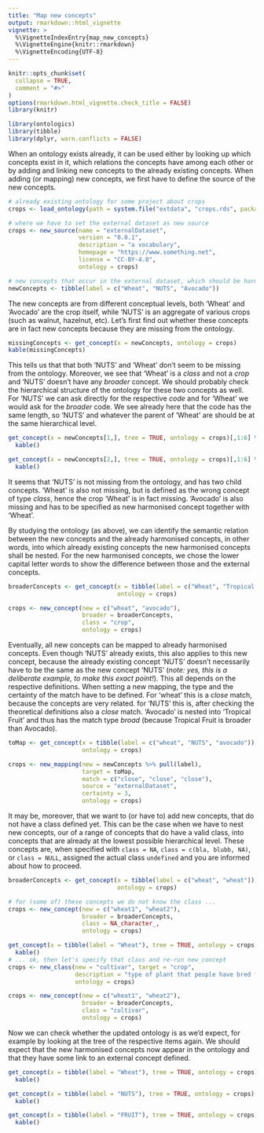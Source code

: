 ```yaml
---
title: "Map new concepts"
output: rmarkdown::html_vignette
vignette: >
  %\VignetteIndexEntry{map_new_concepts}
  %\VignetteEngine{knitr::rmarkdown}
  %\VignetteEncoding{UTF-8}
---
```


```r
knitr::opts_chunk$set(
  collapse = TRUE,
  comment = "#>"
)
options(rmarkdown.html_vignette.check_title = FALSE)
library(knitr)
```

```r
library(ontologics)
library(tibble)
library(dplyr, warn.conflicts = FALSE)
```

When an ontology exists already, it can be used either by looking up which concepts exist in it, which relations the concepts have among each other or by adding and linking new concepts to the already existing concepts. When adding (or mapping) new concepts, we first have to define the source of the new concepts.

```r
# already existing ontology for some project about crops
crops <- load_ontology(path = system.file("extdata", "crops.rds", package = "ontologics"))

# where we have to set the external dataset as new source
crops <- new_source(name = "externalDataset",
                    version = "0.0.1",
                    description = "a vocabulary",
                    homepage = "https://www.something.net",
                    license = "CC-BY-4.0",
                    ontology = crops)

# new concepts that occur in the external dataset, which should be harmonised with the ontology
newConcepts <- tibble(label = c("Wheat", "NUTS", "Avocado"))
```

The new concepts are from different conceptual levels, both 'Wheat' and 'Avocado' are the crop itself, while 'NUTS' is an aggregate of various crops (such as walnut, hazelnut, etc). Let's first find out whether these concepts are in fact new concepts because they are missing from the ontology.

```r
missingConcepts <- get_concept(x = newConcepts, ontology = crops)
kable(missingConcepts)
```

This tells us that that both 'NUTS' and 'Wheat' don't seem to be missing from the ontology. Moreover, we  see that 'Wheat' is a *class* and not a *crop* and 'NUTS' doesn't have any *broader* concept. We should probably check the hierarchical structure of the ontology for these two concepts as well. For 'NUTS' we can ask directly for the respective *code* and for 'Wheat' we would ask for the *broader* code. We see already here that the code has the same length, so 'NUTS' and whatever the parent of 'Wheat' are should be at the same hierarchical level.

```r
get_concept(x = newConcepts[1,], tree = TRUE, ontology = crops)[,1:6] %>% 
  kable()

get_concept(x = newConcepts[2,], tree = TRUE, ontology = crops)[,1:6] %>% 
  kable()
```

It seems that 'NUTS' is not missing from the ontology, and has two child concepts. 'Wheat' is also not missing, but is defined as the wrong concept of type *class*, hence the crop 'Wheat' is in fact missing. 'Avocado' is also missing and has to be specified as new harmonised concept together with 'Wheat'.

By studying the ontology (as above), we can identify the semantic relation between the new concepts and the already harmonised concepts, in other words, into which already existing concepts the new harmonised concepts shall be nested. For the new harmonised concepts, we chose the lower capital letter words to show the difference between those and the external concepts.

```r
broaderConcepts <- get_concept(x = tibble(label = c("Wheat", "Tropical and subtropical Fruit")), 
                               ontology = crops)

crops <- new_concept(new = c("wheat", "avocado"),
                     broader = broaderConcepts,
                     class = "crop",
                     ontology = crops)
```

Eventually, all new concepts can be mapped to already harmonised concepts. Even though 'NUTS' already exists, this also applies to this new concept, because the already existing concept 'NUTS' doesn't necessarily have to be the same as the new concept 'NUTS' (*note: yes, this is a deliberate example, to make this exact point!*). This all depends on the respective definitions. When setting a new mapping, the type and the certainty of the match have to be defined. For 'wheat' this is a *close* match, because the concepts are very related. for 'NUTS' this is, after checking the theoretical definitions also a *close* match. 'Avocado' is nested into 'Tropical Fruit' and thus has the match type *broad* (because Tropical Fruit is broader than Avocado).

```r
toMap <- get_concept(x = tibble(label = c("wheat", "NUTS", "avocado")),
                     ontology = crops)

crops <- new_mapping(new = newConcepts %>% pull(label),
                     target = toMap,
                     match = c("close", "close", "close"),
                     source = "externalDataset",
                     certainty = 3,
                     ontology = crops)
```

It may be, moreover, that we want to (or have to) add new concepts, that do not have a class defined yet. This can be the case when we have to nest new concepts, our of a range of concepts that do have a valid class, into concepts that are already at the lowest possible hierarchical level. These concepts are, when specified with `class = NA`, `class = c(bla, blubb, NA)`, or `class = NULL`, assigned the actual class `undefined` and you are informed about how to proceed.

```r
broaderConcepts <- get_concept(x = tibble(label = c("wheat", "wheat")),
                               ontology = crops)

# for (some of) these concepts we do not know the class ...
crops <- new_concept(new = c("wheat1", "wheat2"),
                     broader = broaderConcepts,
                     class = NA_character_,
                     ontology = crops)

get_concept(x = tibble(label = "Wheat"), tree = TRUE, ontology = crops)[,1:6] %>% 
  kable()
# ... ok, then let's specify that class and re-run new_concept
crops <- new_class(new = "cultivar", target = "crop", 
                   description = "type of plant that people have bred for desired traits", 
                   ontology = crops)

crops <- new_concept(new = c("wheat1", "wheat2"),
                     broader = broaderConcepts,
                     class = "cultivar",
                     ontology = crops)
```

Now we can check whether the updated ontology is as we'd expect, for example by looking at the tree of the respective items again. We should expect that the new harmonised concepts now appear in the ontology and that they have some link to an external concept defined.

```r
get_concept(x = tibble(label = "Wheat"), tree = TRUE, ontology = crops)[,1:6] %>% 
  kable()

get_concept(x = tibble(label = "NUTS"), tree = TRUE, ontology = crops)[,1:6] %>% 
  kable()

get_concept(x = tibble(label = "FRUIT"), tree = TRUE, ontology = crops)[,1:6] %>% 
  kable()
```
